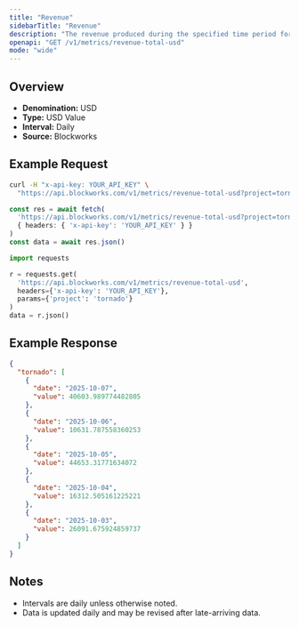 ```yaml
---
title: "Revenue"
sidebarTitle: "Revenue"
description: "The revenue produced during the specified time period for given project."
openapi: "GET /v1/metrics/revenue-total-usd"
mode: "wide"
---
```


## Overview

- **Denomination:** USD
- **Type:** USD Value
- **Interval:** Daily
- **Source:** Blockworks

## Example Request

<CodeGroup>

```bash cURL
curl -H "x-api-key: YOUR_API_KEY" \
  "https://api.blockworks.com/v1/metrics/revenue-total-usd?project=tornado"
```

```typescript TypeScript
const res = await fetch(
  'https://api.blockworks.com/v1/metrics/revenue-total-usd?project=tornado',
  { headers: { 'x-api-key': 'YOUR_API_KEY' } }
)
const data = await res.json()
```

```python Python
import requests

r = requests.get(
  'https://api.blockworks.com/v1/metrics/revenue-total-usd',
  headers={'x-api-key': 'YOUR_API_KEY'},
  params={'project': 'tornado'}
)
data = r.json()
```

</CodeGroup>

## Example Response

```json
{
  "tornado": [
    {
      "date": "2025-10-07",
      "value": 40603.989774482805
    },
    {
      "date": "2025-10-06",
      "value": 10631.787558360253
    },
    {
      "date": "2025-10-05",
      "value": 44653.31771634072
    },
    {
      "date": "2025-10-04",
      "value": 16312.505161225221
    },
    {
      "date": "2025-10-03",
      "value": 26091.675924859737
    }
  ]
}
```

## Notes
- Intervals are daily unless otherwise noted.
- Data is updated daily and may be revised after late-arriving data.